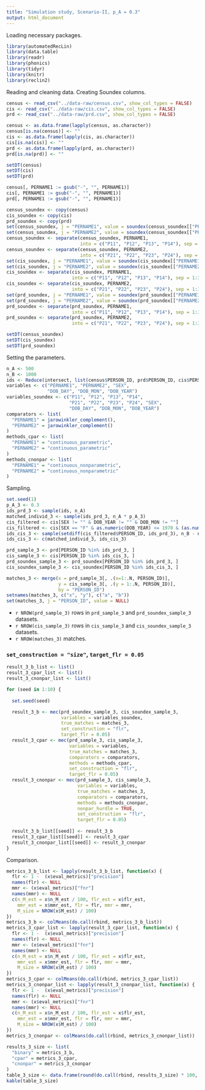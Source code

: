 ```yaml
---
title: "Simulation study, Scenario-II, p_A = 0.3"
output: html_document
---
```


Loading necessary packages.

```r
library(automatedRecLin)
library(data.table)
library(readr)
library(phonics)
library(tidyr)
library(knitr)
library(reclin2)
```

Reading and cleaning data. Creating Soundex columns.

```r
census <- read_csv("../data-raw/census.csv", show_col_types = FALSE)
cis <- read_csv("../data-raw/cis.csv", show_col_types = FALSE)
prd <- read_csv("../data-raw/prd.csv", show_col_types = FALSE)

census <- as.data.frame(lapply(census, as.character))
census[is.na(census)] <- ""
cis <- as.data.frame(lapply(cis, as.character))
cis[is.na(cis)] <- ""
prd <- as.data.frame(lapply(prd, as.character))
prd[is.na(prd)] <- ""

setDT(census)
setDT(cis)
setDT(prd)

census[, PERNAME1 := gsub("-", "", PERNAME1)]
cis[, PERNAME1 := gsub("-", "", PERNAME1)]
prd[, PERNAME1 := gsub("-", "", PERNAME1)]

census_soundex <- copy(census)
cis_soundex <- copy(cis)
prd_soundex <- copy(prd)
set(census_soundex, j = "PERNAME1", value = soundex(census_soundex[["PERNAME1"]]))
set(census_soundex, j = "PERNAME2", value = soundex(census_soundex[["PERNAME2"]]))
census_soundex <- separate(census_soundex, PERNAME1,
                           into = c("P11", "P12", "P13", "P14"), sep = 1:3)
census_soundex <- separate(census_soundex, PERNAME2,
                           into = c("P21", "P22", "P23", "P24"), sep = 1:3)
set(cis_soundex, j = "PERNAME1", value = soundex(cis_soundex[["PERNAME1"]]))
set(cis_soundex, j = "PERNAME2", value = soundex(cis_soundex[["PERNAME2"]]))
cis_soundex <- separate(cis_soundex, PERNAME1,
                        into = c("P11", "P12", "P13", "P14"), sep = 1:3)
cis_soundex <- separate(cis_soundex, PERNAME2,
                        into = c("P21", "P22", "P23", "P24"), sep = 1:3)
set(prd_soundex, j = "PERNAME1", value = soundex(prd_soundex[["PERNAME1"]]))
set(prd_soundex, j = "PERNAME2", value = soundex(prd_soundex[["PERNAME2"]]))
prd_soundex <- separate(prd_soundex, PERNAME1,
                        into = c("P11", "P12", "P13", "P14"), sep = 1:3)
prd_soundex <- separate(prd_soundex, PERNAME2,
                        into = c("P21", "P22", "P23", "P24"), sep = 1:3)

setDT(census_soundex)
setDT(cis_soundex)
setDT(prd_soundex)
```

Setting the parameters.

```r
n_A <- 500
n_B <- 1000
ids <- Reduce(intersect, list(census$PERSON_ID, prd$PERSON_ID, cis$PERSON_ID))
variables <- c("PERNAME1", "PERNAME2", "SEX",
               "DOB_DAY", "DOB_MON", "DOB_YEAR")
variables_soundex <- c("P11", "P12", "P13", "P14",
                       "P21", "P22", "P23", "P24", "SEX",
                       "DOB_DAY", "DOB_MON", "DOB_YEAR")
comparators <- list(
  "PERNAME1" = jarowinkler_complement(),
  "PERNAME2" = jarowinkler_complement()
)
methods_cpar <- list(
  "PERNAME1" = "continuous_parametric",
  "PERNAME2" = "continuous_parametric"
)
methods_cnonpar <- list(
  "PERNAME1" = "continuous_nonparametric",
  "PERNAME2" = "continuous_nonparametric"
)
```

Sampling.

```r
set.seed(1)
p_A_3 <- 0.3
ids_prd_3 <- sample(ids, n_A)
matched_individ_3 <- sample(ids_prd_3, n_A * p_A_3)
cis_filtered <- cis[SEX != "" & DOB_YEAR != "" & DOB_MON != ""]
cis_filtered <- cis[SEX == "F" & as.numeric(DOB_YEAR) <= 1970 & (as.numeric(DOB_MON) %% 2) == 0]
ids_cis_3 <- sample(setdiff(cis_filtered$PERSON_ID, ids_prd_3), n_B - n_A * p_A_3)
ids_cis_3 <- c(matched_individ_3, ids_cis_3)

prd_sample_3 <- prd[PERSON_ID %in% ids_prd_3, ]
cis_sample_3 <- cis[PERSON_ID %in% ids_cis_3, ]
prd_soundex_sample_3 <- prd_soundex[PERSON_ID %in% ids_prd_3, ]
cis_soundex_sample_3 <- cis_soundex[PERSON_ID %in% ids_cis_3, ]

matches_3 <- merge(x = prd_sample_3[, .(x=1:.N, PERSON_ID)],
                   y = cis_sample_3[, .(y = 1:.N, PERSON_ID)],
                   by = "PERSON_ID")
setnames(matches_3, c("x", "y"), c("a", "b"))
set(matches_3, j = "PERSON_ID", value = NULL)
```

+ `r NROW(prd_sample_3)` rows in `prd_sample_3` and `prd_soundex_sample_3` datasets.
+ `r NROW(cis_sample_3)` rows in `cis_sample_3` and `cis_soundex_sample_3` datasets.
+ `r NROW(matches_3)` matches.

### `set_construction = "size"`, `target_flr = 0.05`

```r
result_3_b_list <- list()
result_3_cpar_list <- list()
result_3_cnonpar_list <- list()

for (seed in 1:10) {
  
  set.seed(seed)

  result_3_b <- mec(prd_soundex_sample_3, cis_soundex_sample_3,
                    variables = variables_soundex,
                    true_matches = matches_3,
                    set_construction = "flr",
                    target_flr = 0.05)
  result_3_cpar <- mec(prd_sample_3, cis_sample_3,
                       variables = variables,
                       true_matches = matches_3,
                       comparators = comparators,
                       methods = methods_cpar,
                       set_construction = "flr",
                       target_flr = 0.05)
  result_3_cnonpar <- mec(prd_sample_3, cis_sample_3,
                          variables = variables,
                          true_matches = matches_3,
                          comparators = comparators,
                          methods = methods_cnonpar,
                          nonpar_hurdle = TRUE,
                          set_construction = "flr",
                          target_flr = 0.05)
  
  result_3_b_list[[seed]] <- result_3_b
  result_3_cpar_list[[seed]] <- result_3_cpar
  result_3_cnonpar_list[[seed]] <- result_3_cnonpar
}
```

Comparison.

```r
metrics_3_b_list <- lapply(result_3_b_list, function(x) {
  flr <- 1 -  (x$eval_metrics)["precision"]
  names(flr) <- NULL
  mmr <- (x$eval_metrics)["fnr"]
  names(mmr) <- NULL
  c(n_M_est = x$n_M_est / 100, flr_est = x$flr_est,
    mmr_est = x$mmr_est, flr = flr, mmr = mmr,
    M_size = NROW(x$M_est) / 100)
})
metrics_3_b <- colMeans(do.call(rbind, metrics_3_b_list))
metrics_3_cpar_list <- lapply(result_3_cpar_list, function(x) {
  flr <- 1 -  (x$eval_metrics)["precision"]
  names(flr) <- NULL
  mmr <- (x$eval_metrics)["fnr"]
  names(mmr) <- NULL
  c(n_M_est = x$n_M_est / 100, flr_est = x$flr_est,
    mmr_est = x$mmr_est, flr = flr, mmr = mmr,
    M_size = NROW(x$M_est) / 100)
})
metrics_3_cpar <- colMeans(do.call(rbind, metrics_3_cpar_list))
metrics_3_cnonpar_list <- lapply(result_3_cnonpar_list, function(x) {
  flr <- 1 -  (x$eval_metrics)["precision"]
  names(flr) <- NULL
  mmr <- (x$eval_metrics)["fnr"]
  names(mmr) <- NULL
  c(n_M_est = x$n_M_est / 100, flr_est = x$flr_est,
    mmr_est = x$mmr_est, flr = flr, mmr = mmr,
    M_size = NROW(x$M_est) / 100)
})
metrics_3_cnonpar <- colMeans(do.call(rbind, metrics_3_cnonpar_list))

results_3_size <- list(
  "binary" = metrics_3_b,
  "cpar" = metrics_3_cpar,
  "cnonpar" = metrics_3_cnonpar
)
table_3_size <- data.frame(round(do.call(rbind, results_3_size) * 100, 4))
kable(table_3_size)
```